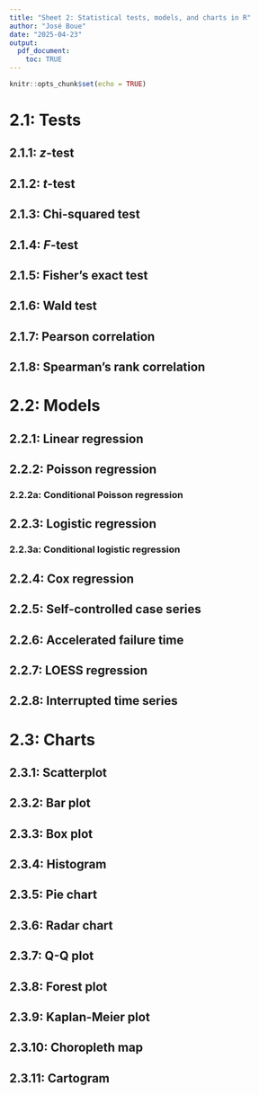---
title: "Sheet 2: Statistical tests, models, and charts in R"
author: "José Boue"
date: "2025-04-23"
output: 
  pdf_document:
    toc: TRUE
---

```{r setup, include=FALSE}
knitr::opts_chunk$set(echo = TRUE)
```

# 2.1: Tests

## 2.1.1: *z*-test

## 2.1.2: *t*-test

## 2.1.3: Chi-squared test

## 2.1.4: *F*-test

## 2.1.5: Fisher's exact test

## 2.1.6: Wald test

## 2.1.7: Pearson correlation

## 2.1.8: Spearman's rank correlation

# 2.2: Models

## 2.2.1: Linear regression

## 2.2.2: Poisson regression

### 2.2.2a: Conditional Poisson regression

## 2.2.3: Logistic regression

### 2.2.3a: Conditional logistic regression

## 2.2.4: Cox regression

## 2.2.5: Self-controlled case series

## 2.2.6: Accelerated failure time

## 2.2.7: LOESS regression

## 2.2.8: Interrupted time series

# 2.3: Charts

## 2.3.1: Scatterplot

## 2.3.2: Bar plot

## 2.3.3: Box plot

## 2.3.4: Histogram

## 2.3.5: Pie chart

## 2.3.6: Radar chart

## 2.3.7: Q-Q plot

## 2.3.8: Forest plot

## 2.3.9: Kaplan-Meier plot

## 2.3.10: Choropleth map

## 2.3.11: Cartogram